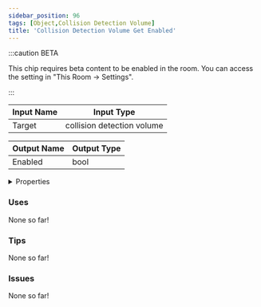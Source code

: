 ```yaml
---
sidebar_position: 96
tags: [Object,Collision Detection Volume]
title: 'Collision Detection Volume Get Enabled'
---
```




:::caution BETA

This chip requires beta content to be enabled in the room. You can access the setting in "This Room -> Settings".

:::

<IChip uuid="9b5e9c57-babc-4e7a-a728-97bef7a11cfc"/>

| Input Name | Input Type |
|-----------|-----------|
| Target | collision detection volume |

| Output Name | Output Type |
|-----------|-----------|
| Enabled | bool |


<details>
  <summary>Properties</summary>
  <div>
    <div>
    <table>
      <thead>
        <tr>
          <th>Is beta required?</th>
          <th>Yes</th>
        </tr>
        <tr>
          <th>Is this chip a trolling risk?</th>
          <th>No</th>
        </tr>
        <tr>
          <th>Is this chip a role assignment risk?</th>
          <th>No</th>
        </tr>
        <tr>
          <th>Chip UUID</th>
          <th>9b5e9c57-babc-4e7a-a728-97bef7a11cfc</th>
        </tr>
        <tr>
          <th>Room availability</th>
          <th>Available everywhere</th>
        </tr>
      </thead>
    </table>
    </div>
  </div>
</details>

### Uses

None so far!

### Tips

None so far!

### Issues

None so far!